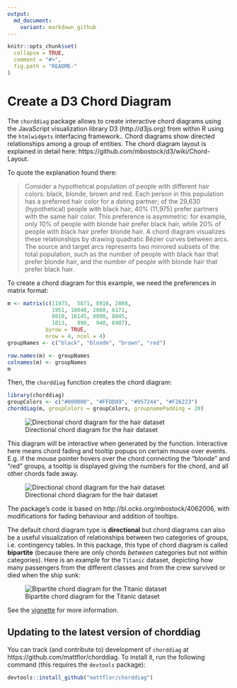 ```yaml
---
output:
  md_document:
    variant: markdown_github
---
```


<!-- README.md is generated from README.Rmd. Please edit that file -->

```r
knitr::opts_chunk$set(
  collapse = TRUE,
  comment = "#>",
  fig.path = "README-"
)
```

# Create a D3 Chord Diagram

The `chorddiag` package allows to create interactive chord diagrams using the JavaScript visualization library D3 (http://d3js.org) from within R using the `htmlwidgets` interfacing framework..
Chord diagrams show directed relationships among a group of entities.
The chord diagram layout is explained in detail here: https://github.com/mbostock/d3/wiki/Chord-Layout. 

To quote the explanation found there:

> Consider a hypothetical population of people with different hair colors: black, blonde, brown and red. Each person in this population has a preferred hair color for a dating partner; of the 29,630 (hypothetical) people with black hair, 40% (11,975) prefer partners with the same hair color. This preference is asymmetric: for example, only 10% of people with blonde hair prefer black hair, while 20% of people with black hair prefer blonde hair. A chord diagram visualizes these relationships by drawing quadratic Bézier curves between arcs. The source and target arcs represents two mirrored subsets of the total population, such as the number of people with black hair that prefer blonde hair, and the number of people with blonde hair that prefer black hair.

To create a chord diagram for this example, we need the preferences in matrix format:

```r
m <- matrix(c(11975,  5871, 8916, 2868,
              1951, 10048, 2060, 6171,
              8010, 16145, 8090, 8045,
              1013,   990,  940, 6907),
            byrow = TRUE,
            nrow = 4, ncol = 4)
groupNames <- c("black", "blonde", "brown", "red")

row.names(m) <- groupNames
colnames(m) <- groupNames
m
```

Then, the `chorddiag` function creates the chord diagram:

```r
library(chorddiag)
groupColors <- c("#000000", "#FFDD89", "#957244", "#F26223")
chorddiag(m, groupColors = groupColors, groupnamePadding = 20)
```

![Directional chord diagram for the hair dataset](README-chorddiagram-hair-directional.png)

This diagram will be interactive when generated by the function.
Interactive here means chord fading and tooltip popups on certain mouse over events.
E.g. if the mouse pointer hovers over the chord connecting the "blonde" and "red" groups, a tooltip is displayed giving the numbers for the chord, and all other chords fade away.

![Directional chord diagram for the hair dataset](README-chorddiagram-hair-directional-tooltip.png)

The package's code is based on http://bl.ocks.org/mbostock/4062006, with modifications for fading behaviour and addition of tooltips.

The default chord diagram type is **directional** but chord diagrams can also be a useful visualization of relationships between two categories of groups, i.e. contingency tables.
In this package, this type of chord diagram is called **bipartite** (because there are only chords *between* categories but not *within* categories).
Here is an example for the `Titanic` dataset, depicting how many passengers from the different classes and from the crew survived or died when the ship sunk:

![Bipartite chord diagram for the Titanic dataset](README-chorddiagram-titanic-bipartite.png)

See the [vignette](vignettes/chorddiagram-vignette.Rmd) for more information.


## Updating to the latest version of chorddiag

You can track (and contribute to) development of `chorddiag` at https://github.com/mattflor/chorddiag. To install it, run the following command (this requires the `devtools` package):

```r
devtools::install_github("mattflor/chorddiag")
```

